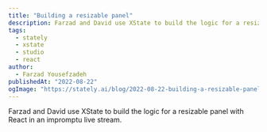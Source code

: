 ```yaml
---
title: "Building a resizable panel"
description: Farzad and David use XState to build the logic for a resizable panel with React in an impromptu live stream.
tags:
  - stately
  - xstate
  - studio
  - react
author:
  - Farzad Yousefzadeh
publishedAt: "2022-08-22"
ogImage: "https://stately.ai/blog/2022-08-22-building-a-resizable-panel.png"
---
```


Farzad and David use XState to build the logic for a resizable panel with React in an impromptu live stream.

<Youtube id="Q6LdO3H77Lo" />